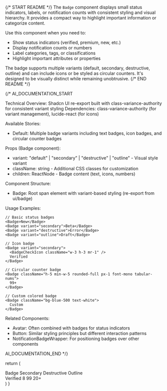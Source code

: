 
{/* START README */}
The `Badge` component displays small status indicators, labels, or notification counts with consistent styling and visual hierarchy. It provides a compact way to highlight important information or categorize content.

Use this component when you need to:

- Show status indicators (verified, premium, new, etc.)
- Display notification counts or numbers
- Label categories, tags, or classifications
- Highlight important attributes or properties

The badge supports multiple variants (default, secondary, destructive, outline) and can include icons or be styled as circular counters. It's designed to be visually distinct while remaining unobtrusive.
{/* END README */}

{/*
AI_DOCUMENTATION_START

Technical Overview: Shadcn UI re-export built with class-variance-authority for consistent variant styling
Dependencies: class-variance-authority (for variant management), lucide-react (for icons)

Available Stories:

- Default: Multiple badge variants including text badges, icon badges, and circular counter badges

Props (Badge component):

- variant: "default" | "secondary" | "destructive" | "outline" - Visual style variant
- className: string - Additional CSS classes for customization
- children: ReactNode - Badge content (text, icons, numbers)

Component Structure:

- Badge: Root span element with variant-based styling (re-export from ui/badge)

Usage Examples:

```tsx
// Basic status badges
<Badge>New</Badge>
<Badge variant="secondary">Beta</Badge>
<Badge variant="destructive">Error</Badge>
<Badge variant="outline">Draft</Badge>

// Icon badge
<Badge variant="secondary">
  <BadgeCheckIcon className="w-3 h-3 mr-1" />
  Verified
</Badge>

// Circular counter badge
<Badge className="h-5 min-w-5 rounded-full px-1 font-mono tabular-nums">
  99+
</Badge>

// Custom colored badge
<Badge className="bg-blue-500 text-white">
  Custom
</Badge>
```

Related Components:

- Avatar: Often combined with badges for status indicators
- Button: Similar styling principles but different interaction patterns
- NotificationBadgeWrapper: For positioning badges over other components

AI_DOCUMENTATION_END
*/}

  return (
    <div className="flex flex-col items-center gap-2">
      <div className="flex w-full flex-wrap gap-2">
        <Badge>Badge</Badge>
        <Badge variant="secondary">Secondary</Badge>
        <Badge variant="destructive">Destructive</Badge>
        <Badge variant="outline">Outline</Badge>
      </div>
      <div className="flex w-full flex-wrap gap-2">
        <Badge
          variant="secondary"
          className="bg-blue-500 text-white dark:bg-blue-600"
        >
          <BadgeCheckIcon />
          Verified
        </Badge>
        <Badge className="h-5 min-w-5 rounded-full px-1 font-mono tabular-nums">
          8
        </Badge>
        <Badge
          className="h-5 min-w-5 rounded-full px-1 font-mono tabular-nums"
          variant="destructive"
        >
          99
        </Badge>
        <Badge
          className="h-5 min-w-5 rounded-full px-1 font-mono tabular-nums"
          variant="outline"
        >
          20+
        </Badge>
      </div>
    </div>
  )
}
